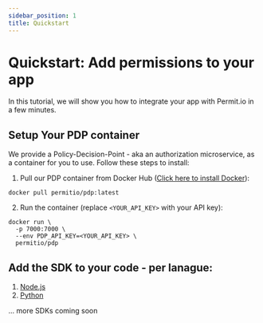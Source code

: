 ```yaml
---
sidebar_position: 1
title: Quickstart
---
```


# Quickstart: Add permissions to your app

In this tutorial, we will show you how to integrate your app with Permit.io in a few minutes.

## Setup Your PDP container

We provide a Policy-Decision-Point - aka an authorization microservice, as a container for you to use.
Follow these steps to install:

1. Pull our PDP container from Docker Hub ([Click here to install Docker](https://docs.docker.com/get-docker/])):

```
docker pull permitio/pdp:latest
```

2. Run the container (replace `<YOUR_API_KEY>` with your API key):

```
docker run \
  -p 7000:7000 \
  --env PDP_API_KEY=<YOUR_API_KEY> \
  permitio/pdp

```

## Add the SDK to your code - per lanague:

1. [Node.js](/reference/SDKs/nodejs)
2. [Python](/reference/SDKs/python)

... more SDKs coming soon
